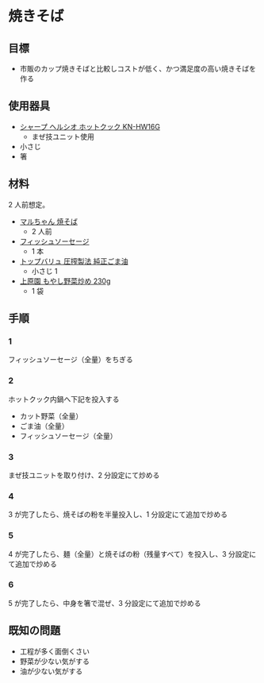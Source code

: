# 焼きそば

## 目標

-   市販のカップ焼きそばと比較しコストが低く、かつ満足度の高い焼きそばを作る

## 使用器具

-   [シャープ ヘルシオ ホットクック KN-HW16G](https://jp.sharp/hotcook/products/knhw16g/)
    -   まぜ技ユニット使用
-   小さじ
-   箸

## 材料

2 人前想定。

-   [マルちゃん 焼そば](https://amzn.to/3Jm4tZC)
    -   2 人前
-   [フィッシュソーセージ](https://www.donki.com/j-kakaku/product/detail.php?item=1693)
    -   1 本
-   [トップバリュ 圧搾製法 純正ごま油](https://www.topvalu.net/items/detail/4901810017966/)
    -   小さじ 1
-   [上原園 もやし野菜炒め 230g](https://www.ueharaen.co.jp/good/)
    -   1 袋

## 手順

### 1

フィッシュソーセージ（全量）をちぎる

### 2

ホットクック内鍋へ下記を投入する

-   カット野菜（全量）
-   ごま油（全量）
-   フィッシュソーセージ（全量）

### 3

まぜ技ユニットを取り付け、2 分設定にて炒める

### 4

3 が完了したら、焼そばの粉を半量投入し、1 分設定にて追加で炒める

### 5

4 が完了したら、麺（全量）と焼そばの粉（残量すべて）を投入し、3 分設定にて追加で炒める

### 6

5 が完了したら、中身を箸で混ぜ、3 分設定にて追加で炒める

## 既知の問題

-   工程が多く面倒くさい
-   野菜が少ない気がする
-   油が少ない気がする

